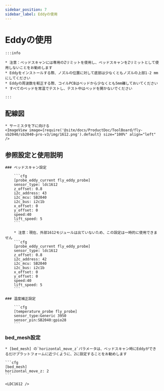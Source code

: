 ```yaml
---
sidebar_position: 7
sidebar_label: Eddyの使用
---
```




# Eddyの使用

    :::info

    * 注意：ベッドスキャンには専用のZリミットを使用し、ベッドスキャンをZリミットとして使用しないことをお勧めします
    * Eddyをインストールする際、ノズルの位置に対して底部は少なくともノズルの上部1-2 mmにしてください
    * Eddyの周波数を較正する際、コイルPCBはベッドから少なくとも5mm離しておいてください
    * すべてのベッドを常温でテストし、テスト中はベッドを開かないでください

    :::

## 配線図

    * サーミスタを下に向ける
    <ImageView image={require('@site/docs/ProductDoc/ToolBoard/fly-sb2040/sb2040-pro-v3/img/1612.png').default} size="100%" align="left" />


## 参照設定と使用説明

    ### ベッドスキャン設定

        ```cfg
        [probe_eddy_current fly_eddy_probe]
        sensor_type: ldc1612
        z_offset: 0.8
        i2c_address: 43
        i2c_mcu: SB2040
        i2c_bus: i2c1b
        x_offset: 0
        y_offset: 0
        speed:40
        lift_speed: 5
        ```

        * 注意：現在、外部1612モジュールは出ていないため、この設定は一時的に使用できません
        ```cfg
        [probe_eddy_current fly_eddy_probe]
        sensor_type: ldc1612
        z_offset: 0.8
        i2c_address: 42
        i2c_mcu: SB2040
        i2c_bus: i2c1b
        x_offset: 0
        y_offset: 0
        speed:40
        lift_speed: 5
        ```

    ### 温度補正設定

        ```cfg
        [temperature_probe fly_probe]
        sensor_type:Generic 3950
        sensor_pin:SB2040:gpio28
        ```

### bed_mesh設定

    * [bed_mesh] の`horizontal_move_z`パラメータは、ベッドスキャン時にEddyができるだけプラットフォームに近づくように、2に設定することをお勧めします

    ```cfg
    [bed_mesh]
    horizontal_move_z: 2
    ```

    <LDC1612 />